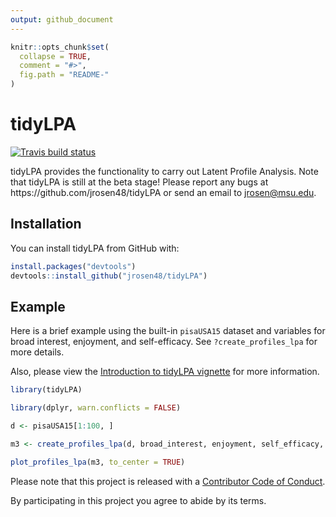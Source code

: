 ```yaml
---
output: github_document
---
```


<!-- README.md is generated from README.Rmd. Please edit that file -->

```r
knitr::opts_chunk$set(
  collapse = TRUE,
  comment = "#>",
  fig.path = "README-"
)
```

# tidyLPA

[![Travis build status](https://travis-ci.org/jrosen48/tidyLPA.svg?branch=master)](https://travis-ci.org/jrosen48/tidyLPA)

tidyLPA provides the functionality to carry out Latent Profile Analysis. Note that tidyLPA is still at the beta stage! Please report any bugs at https://github.com/jrosen48/tidyLPA or send an email to [jrosen@msu.edu](mailto:jrosen@msu.edu).

## Installation

You can install tidyLPA from GitHub with:

```r
install.packages("devtools")
devtools::install_github("jrosen48/tidyLPA")
```

## Example

Here is a brief example using the built-in `pisaUSA15` dataset and variables for broad interest, enjoyment, and self-efficacy. See `?create_profiles_lpa` for more details.

Also, please view the [Introduction to tidyLPA vignette](https://jrosen48.github.io/tidyLPA/articles/Introduction_to_tidyLPA.html) for more information.

```r
library(tidyLPA)
```

```r
library(dplyr, warn.conflicts = FALSE)

d <- pisaUSA15[1:100, ]

m3 <- create_profiles_lpa(d, broad_interest, enjoyment, self_efficacy, n_profiles = 3, model = 2)

plot_profiles_lpa(m3, to_center = TRUE)
```

Please note that this project is released with a [Contributor Code of Conduct](CONDUCT.md).

By participating in this project you agree to abide by its terms.
